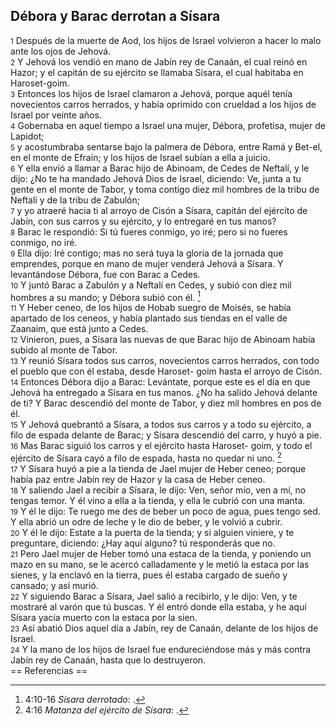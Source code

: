 == Débora y Barac derrotan a Sísara ==

{{anchor|1}} <small>1</small> Después de la muerte de Aod, los hijos de Israel volvieron a hacer lo malo ante los ojos de Jehová.<br>
{{anchor|2}} <small>2</small> Y Jehová los vendió en mano de Jabín rey de Canaán, el cual reinó en Hazor; y el capitán de su ejército se llamaba Sísara, el cual habitaba en Haroset-goim.<br>
{{anchor|3}} <small>3</small> Entonces los hijos de Israel clamaron a Jehová, porque aquél tenía novecientos carros herrados, y había oprimido con crueldad a los hijos de Israel por veinte años.<br>
{{anchor|4}} <small>4</small> Gobernaba en aquel tiempo a Israel una mujer, Débora, profetisa, mujer de Lapidot;<br>
{{anchor|5}} <small>5</small> y acostumbraba sentarse bajo la palmera de Débora, entre Ramá y Bet-el, en el monte de Efraín; y los hijos de Israel subían a ella a juicio.<br>
{{anchor|6}} <small>6</small> Y ella envió a llamar a Barac hijo de Abinoam, de Cedes de Neftalí, y le dijo: ¿No te ha mandado Jehová Dios de Israel, diciendo: Ve, junta a tu gente en el monte de Tabor, y toma contigo diez mil hombres de la tribu de Neftalí y de la tribu de Zabulón;<br>
{{anchor|7}} <small>7</small> y yo atraeré hacia ti al arroyo de Cisón a Sísara, capitán del ejército de Jabín, con sus carros y su ejército, y lo entregaré en tus manos?<br>
{{anchor|8}} <small>8</small> Barac le respondió: Si tú fueres conmigo, yo iré; pero si no fueres conmigo, no iré.<br>
{{anchor|9}} <small>9</small> Ella dijo: Iré contigo; mas no será tuya la gloria de la jornada que emprendes, porque en mano de mujer venderá Jehová a Sísara. Y levantándose Débora, fue con Barac a Cedes.<br>
{{anchor|10}} <small>10</small> Y juntó Barac a Zabulón y a Neftalí en Cedes, y subió con diez mil hombres a su mando; y Débora subió con él. <ref>4:10-16 ''Sísara derrotado'': {{lib|LU|126|1|2}}.</ref><br>
{{anchor|11}} <small>11</small> Y Heber ceneo, de los hijos de Hobab suegro de Moisés, se había apartado de los ceneos, y había plantado sus tiendas en el valle de Zaanaim, que está junto a Cedes.<br>
{{anchor|12}} <small>12</small> Vinieron, pues, a Sísara las nuevas de que Barac hijo de Abinoam había subido al monte de Tabor.<br>
{{anchor|13}} <small>13</small> Y reunió Sísara todos sus carros, novecientos carros herrados, con todo el pueblo que con él estaba, desde Haroset- goim hasta el arroyo de Cisón.<br>
{{anchor|14}} <small>14</small> Entonces Débora dijo a Barac: Levántate, porque este es el día en que Jehová ha entregado a Sísara en tus manos. ¿No ha salido Jehová delante de ti? Y Barac descendió del monte de Tabor, y diez mil hombres en pos de él.<br>
{{anchor|15}} <small>15</small> Y Jehová quebrantó a Sísara, a todos sus carros y a todo su ejército, a filo de espada delante de Barac; y Sísara descendió del carro, y huyó a pie.<br>
{{anchor|16}} <small>16</small> Mas Barac siguió los carros y el ejército hasta Haroset- goim, y todo el ejército de Sísara cayó a filo de espada, hasta no quedar ni uno. <ref>4:16 ''Matanza del ejército de Sísara'': {{lib|LU|70|1|17}}.</ref><br>
{{anchor|17}} <small>17</small> Y Sísara huyó a pie a la tienda de Jael mujer de Heber ceneo; porque había paz entre Jabín rey de Hazor y la casa de Heber ceneo.<br>
{{anchor|18}} <small>18</small> Y saliendo Jael a recibir a Sísara, le dijo: Ven, señor mío, ven a mí, no tengas temor. Y él vino a ella a la tienda, y ella le cubrió con una manta.<br>
{{anchor|19}} <small>19</small> Y él le dijo: Te ruego me des de beber un poco de agua, pues tengo sed. Y ella abrió un odre de leche y le dio de beber, y le volvió a cubrir.<br>
{{anchor|20}} <small>20</small> Y él le dijo: Estate a la puerta de la tienda; y si alguien viniere, y te preguntare, diciendo: ¿Hay aquí alguno? tú responderás que no.<br>
{{anchor|21}} <small>21</small> Pero Jael mujer de Heber tomó una estaca de la tienda, y poniendo un mazo en su mano, se le acercó calladamente y le metió la estaca por las sienes, y la enclavó en la tierra, pues él estaba cargado de sueño y cansado; y así murió.<br>
{{anchor|22}} <small>22</small> Y siguiendo Barac a Sísara, Jael salió a recibirlo, y le dijo: Ven, y te mostraré al varón que tú buscas. Y él entró donde ella estaba, y he aquí Sísara yacía muerto con la estaca por la sien.<br>
{{anchor|23}} <small>23</small> Así abatió Dios aquel día a Jabín, rey de Canaán, delante de los hijos de Israel.<br>
{{anchor|24}} <small>24</small> Y la mano de los hijos de Israel fue endureciéndose más y más contra Jabín rey de Canaán, hasta que lo destruyeron.<br>
== Referencias ==

<references />
